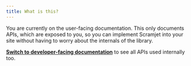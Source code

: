 ```yaml
---
title: What is this?
---
```


You are currently on the user-facing documentation. This only documents APIs, which are exposed to you, so you can implement Scramjet into your site without having to worry about the internals of the library.

[**Switch to developer-facing documentation**](/typedoc-dev) to see all APIs used internally too.

